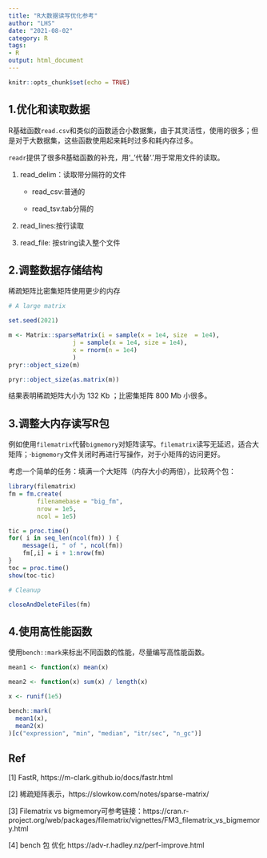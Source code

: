 ---
title: "R大数据读写优化参考"
author: "LHS"
date: "2021-08-02"
category: R
tags: 
- R
output: html_document
---


```{r setup, include=FALSE}
knitr::opts_chunk$set(echo = TRUE)
```

## 1.优化和读取数据

R基础函数`read.csv`和类似的函数适合小数据集，由于其灵活性，使用的很多；但是对于大数据集，这些函数使用起来耗时过多和耗内存过多。

`readr`提供了很多R基础函数的补充，用‘_’代替‘.’用于常用文件的读取。

1. read_delim：读取带分隔符的文件

    - read_csv:普通的

    - read_tsv:tab分隔的

2. read_lines:按行读取

3. read_file: 按string读入整个文件

## 2.调整数据存储结构

稀疏矩阵比密集矩阵使用更少的内存

```{R echo=TRUE}
# A large matrix 

set.seed(2021)

m <- Matrix::sparseMatrix(i = sample(x = 1e4, size  = 1e4),
                  j = sample(x = 1e4, size = 1e4),
                  x = rnorm(n = 1e4)
                  )
pryr::object_size(m)

pryr::object_size(as.matrix(m))

```

结果表明稀疏矩阵大小为 132 Kb ；比密集矩阵 800 Mb 小很多。

## 3.调整大内存读写R包

例如使用`filematrix`代替`bigmemory`对矩阵读写。`filematrix`读写无延迟，适合大矩阵；·`bigmemory`文件关闭时再进行写操作，对于小矩阵的访问更好。

考虑一个简单的任务：填满一个大矩阵（内存大小的两倍），比较两个包：
```{R eval=FALSE}
library(filematrix)
fm = fm.create(
        filenamebase = "big_fm",
        nrow = 1e5,
        ncol = 1e5)

tic = proc.time()
for( i in seq_len(ncol(fm)) ) {
    message(i, " of ", ncol(fm))
    fm[,i] = i + 1:nrow(fm)
}
toc = proc.time()
show(toc-tic)

# Cleanup

closeAndDeleteFiles(fm)

```

## 4.使用高性能函数

使用`bench::mark`来标出不同函数的性能，尽量编写高性能函数。

```{R echo=TRUE}

mean1 <- function(x) mean(x)

mean2 <- function(x) sum(x) / length(x)

x <- runif(1e5)

bench::mark(
  mean1(x),
  mean2(x)
)[c("expression", "min", "median", "itr/sec", "n_gc")]

```

## Ref

[1] FastR, https://m-clark.github.io/docs/fastr.html

[2] 稀疏矩阵表示，https://slowkow.com/notes/sparse-matrix/ 

[3] Filematrix vs bigmemory可参考链接：https://cran.r-project.org/web/packages/filematrix/vignettes/FM3_filematrix_vs_bigmemory.html

[4] bench 包 优化  https://adv-r.hadley.nz/perf-improve.html



